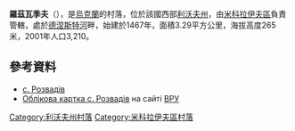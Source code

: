 {{coord|49|30|11|N|23|58|1|E|scale:100000|display=title}}

'''羅茲瓦季夫'''（{{lang-uk|Розвадів}}），是[[烏克蘭|烏克蘭]]的村落，位於該國西部[[利沃夫州|利沃夫州]]，由[[米科拉伊夫區|米科拉伊夫區]]負責管轄，處於[[德涅斯特河|德涅斯特河]]畔，始建於1467年，面積3.29平方公里，海拔高度265米，2001年人口3,210。

==參考資料==
*[http://w1.c1.rada.gov.ua/pls/z7503/A005?rf7571=20215 с. Розвадів] {{Wayback|url=http://w1.c1.rada.gov.ua/pls/z7503/A005?rf7571=20215 |date=20201203210344 }}
* [http://w1.c1.rada.gov.ua/pls/z7503/A005?rf7571=20215 Облікова картка с. Розвадів] {{Wayback|url=http://w1.c1.rada.gov.ua/pls/z7503/A005?rf7571=20215 |date=20201203210344 }} на сайті [[ВРУ|ВРУ]]

{{DEFAULTSORT:Розвадів}}
[[Category:利沃夫州村落|Category:利沃夫州村落]]
[[Category:米科拉伊夫區村落|Category:米科拉伊夫區村落]]


{{Lviv-geo-stub}}